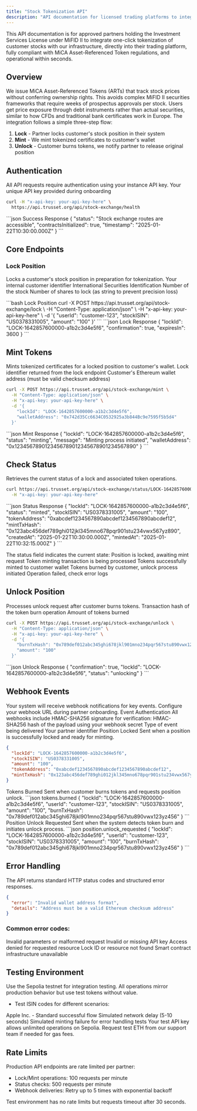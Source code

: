 ```yaml
---
title: "Stock Tokenization API"
description: "API documentation for licensed trading platforms to integrate one-click stock tokenization."
---
```


This API documentation is for approved partners holding the Investment Services License under MiFID II to integrate one-click tokenization of customer stocks with our infrastructure, directly into their trading platform, fully compliant with MiCA Asset-Referenced Token regulations, and operational within seconds.

## Overview
We issue MiCA Asset-Referenced Tokens (ARTs) that track stock prices without conferring ownership rights. This avoids complex MiFID II securities frameworks that require weeks of prospectus approvals per stock. Users get price exposure through debt instruments rather than actual securities, similar to how CFDs and traditional bank certificates work in Europe.
The integration follows a simple three-step flow:

1. **Lock** - Partner locks customer's stock position in their system
2. **Mint** - We mint tokenized certificates to customer's wallet
3. **Unlock** - Customer burns tokens, we notify partner to release original position

## Authentication
All API requests require authentication using your instance API key.
<ParamField header="x-api-key" type="string" required>
  Your unique API key provided during onboarding
</ParamField>
<CodeGroup>
```bash Authentication Header
curl -H "x-api-key: your-api-key-here" \
  https://api.trusset.org/api/stock-exchange/health
```
</CodeGroup>
<CodeGroup>
```json Success Response
{
  "status": "Stock exchange routes are accessible",
  "contractsInitialized": true,
  "timestamp": "2025-01-22T10:30:00.000Z"
}
```
</CodeGroup>


## Core Endpoints
### Lock Position

Locks a customer's stock position in preparation for tokenization.
<ParamField body="userId" type="string" required>
  Your internal customer identifier
</ParamField>
<ParamField body="stockISIN" type="string" required>
  International Securities Identification Number of the stock
</ParamField>
<ParamField body="amount" type="string" required>
  Number of shares to lock (as string to prevent precision loss)
</ParamField>

<CodeGroup>
```bash Lock Position
curl -X POST https://api.trusset.org/api/stock-exchange/lock \
  -H "Content-Type: application/json" \
  -H "x-api-key: your-api-key-here" \
  -d '{
    "userId": "customer-123",
    "stockISIN": "US0378331005",
    "amount": "100"
  }'
```
</CodeGroup>

<CodeGroup>
```json Lock Response
{
  "lockId": "LOCK-1642857600000-a1b2c3d4e5f6",
  "confirmation": true,
  "expiresIn": 3600
}
```
</CodeGroup>

## Mint Tokens
Mints tokenized certificates for a locked position to customer's wallet.
<ParamField body="lockId" type="string" required>
  Lock identifier returned from the lock endpoint
</ParamField>
<ParamField body="walletAddress" type="string" required>
  Customer's Ethereum wallet address (must be valid checksum address)
</ParamField>
<CodeGroup>
```bash Mint Tokens
curl -X POST https://api.trusset.org/api/stock-exchange/mint \
  -H "Content-Type: application/json" \
  -H "x-api-key: your-api-key-here" \
  -d '{
    "lockId": "LOCK-1642857600000-a1b2c3d4e5f6",
    "walletAddress": "0x742d35Cc6634C0532925a3b844Bc9e7595f5b5d4"
  }'
```
</CodeGroup>
<CodeGroup>
```json Mint Response
{
  "lockId": "LOCK-1642857600000-a1b2c3d4e5f6",
  "status": "minting",
  "message": "Minting process initiated",
  "walletAddress": "0x1234567890123456789012345678901234567890"
}
```
</CodeGroup>

## Check Status
Retrieves the current status of a lock and associated token operations.
<CodeGroup>
```bash Check Status
curl https://api.trusset.org/api/stock-exchange/status/LOCK-1642857600000-a1b2c3d4e5f6 \
  -H "x-api-key: your-api-key-here"
```
</CodeGroup>
<CodeGroup>
```json Status Response
{
  "lockId": "LOCK-1642857600000-a1b2c3d4e5f6",
  "status": "minted",
  "stockISIN": "US0378331005",
  "amount": "100",
  "tokenAddress": "0xabcdef1234567890abcdef1234567890abcdef12",
  "mintTxHash": "0x123abc456def789ghi012jkl345mno678pqr901stu234vwx567yz890",
  "createdAt": "2025-01-22T10:30:00.000Z",
  "mintedAt": "2025-01-22T10:32:15.000Z"
}
```
</CodeGroup>

The status field indicates the current state:
<ResponseField name="status" type="string">
  <Expandable title="possible values">
    <ResponseField name="locked" type="string">
      Position is locked, awaiting mint request
    </ResponseField>
    <ResponseField name="minting" type="string">
      Token minting transaction is being processed
    </ResponseField>
    <ResponseField name="minted" type="string">
      Tokens successfully minted to customer wallet
    </ResponseField>
    <ResponseField name="burned" type="string">
      Tokens burned by customer, unlock process initiated
    </ResponseField>
    <ResponseField name="failed" type="string">
      Operation failed, check error logs
    </ResponseField>
  </Expandable>
</ResponseField>

## Unlock Position
Processes unlock request after customer burns tokens.
<ParamField body="burnTxHash" type="string" required>
  Transaction hash of the token burn operation
</ParamField>
<ParamField body="amount" type="string" required>
  Amount of tokens burned
</ParamField>
<CodeGroup>
```bash Unlock Position
curl -X POST https://api.trusset.org/api/stock-exchange/unlock \
  -H "Content-Type: application/json" \
  -H "x-api-key: your-api-key-here" \
  -d '{
    "burnTxHash": "0x789def012abc345ghi678jkl901mno234pqr567stu890vwx123yz456",
    "amount": "100"
  }'
```
</CodeGroup>
<CodeGroup>
```json Unlock Response
{
  "confirmation": true,
  "lockId": "LOCK-1642857600000-a1b2c3d4e5f6",
  "status": "unlocking"
}
```
</CodeGroup>

## Webhook Events
Your system will receive webhook notifications for key events. Configure your webhook URL during partner onboarding.
Event Authentication
All webhooks include HMAC-SHA256 signature for verification:
<ParamField header="X-Webhook-Signature" type="string">
  HMAC-SHA256 hash of the payload using your webhook secret
</ParamField>
<ParamField header="X-Event-Type" type="string">
  Type of event being delivered
</ParamField>
<ParamField header="X-Partner-Id" type="string">
  Your partner identifier
</ParamField>
Position Locked
Sent when a position is successfully locked and ready for minting.
<CodeGroup>
```json position.locked
{
  "lockId": "LOCK-1642857600000-a1b2c3d4e5f6",
  "stockISIN": "US0378331005",
  "amount": "100",
  "tokenAddress": "0xabcdef1234567890abcdef1234567890abcdef12",
  "mintTxHash": "0x123abc456def789ghi012jkl345mno678pqr901stu234vwx567yz890"
}
```
</CodeGroup>
Tokens Burned
Sent when customer burns tokens and requests position unlock.
<CodeGroup>
```json tokens.burned
{
  "lockId": "LOCK-1642857600000-a1b2c3d4e5f6",
  "userId": "customer-123",
  "stockISIN": "US0378331005", 
  "amount": "100",
  "burnTxHash": "0x789def012abc345ghi678jkl901mno234pqr567stu890vwx123yz456"
}
```
</CodeGroup>
Position Unlock Requested
Sent when the system detects token burn and initiates unlock process.
<CodeGroup>
```json position.unlock_requested
{
  "lockId": "LOCK-1642857600000-a1b2c3d4e5f6",
  "userId": "customer-123",
  "stockISIN": "US0378331005",
  "amount": "100",
  "burnTxHash": "0x789def012abc345ghi678jkl901mno234pqr567stu890vwx123yz456"
}
```
</CodeGroup>

## Error Handling
The API returns standard HTTP status codes and structured error responses.
<CodeGroup>
```json Error Response
{
  "error": "Invalid wallet address format",
  "details": "Address must be a valid Ethereum checksum address"
}
```
</CodeGroup>

### Common error codes:
<ResponseField name="400" type="Bad Request">
  Invalid parameters or malformed request
</ResponseField>
<ResponseField name="401" type="Unauthorized">  
  Invalid or missing API key
</ResponseField>
<ResponseField name="403" type="Forbidden">
  Access denied for requested resource
</ResponseField>
<ResponseField name="404" type="Not Found">
  Lock ID or resource not found
</ResponseField>
<ResponseField name="503" type="Service Unavailable">
  Smart contract infrastructure unavailable
</ResponseField>

## Testing Environment
Use the Sepolia testnet for integration testing. All operations mirror production behavior but use test tokens without value.
- Test ISIN codes for different scenarios:
<ResponseField name="US0378331005" type="string">
  Apple Inc. - Standard successful flow
</ResponseField>
<ResponseField name="TEST0000001" type="string">
  Simulated network delay (5-10 seconds)
</ResponseField>
<ResponseField name="FAIL0000001" type="string">
  Simulated minting failure for error handling tests
</ResponseField>
Your test API key allows unlimited operations on Sepolia. Request test ETH from our support team if needed for gas fees.

## Rate Limits
Production API endpoints are rate limited per partner:

- Lock/Mint operations: 100 requests per minute
- Status checks: 500 requests per minute
- Webhook deliveries: Retry up to 5 times with exponential backoff

Test environment has no rate limits but requests timeout after 30 seconds.